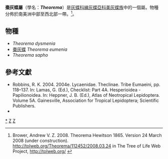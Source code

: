 {{NoteTA
|G1=Butterfly
}}
{{Automatic taxobox
| taxon = Theorema
| image = 
| image_caption = 
| authority = Hübner, 1865
| type_species = [[棗灰蝶|棗灰蝶]]<br />''Theorema eumenia''
| type_species_authority = Hübner, 1865
| subdivision_ranks = 物種
| subdivision =
共3種，詳閱正文。
| synonyms = 
}}

'''棗灰蝶屬'''（學名：'''''Theorema'''''）是[[灰蝶科|灰蝶科]][[線灰蝶亞科|線灰蝶亞科]][[美灰蝶族|美灰蝶族]]中的一個屬。物種分佈於南美洲中部至西北部一帶。<ref>Brower, Andrew V. Z. 2008. Theorema Hewitson 1865. Version 24 March 2008 (under construction). http://tolweb.org/Theorema/112452/2008.03.24 {{Wayback|url=http://tolweb.org/Theorema/112452/2008.03.24 |date=20160729041202 }} in The Tree of Life Web Project, http://tolweb.org/ {{Wayback|url=http://tolweb.org/ |date=20110515100516 }} {{en}}</ref>。

== 物種 ==
* ''Theorema dysmenia''
* [[棗灰蝶|棗灰蝶]] ''Theorema eumenia''
* ''Theorema sapho''
<!--
== 圖集 ==
<gallery>
</gallery>
-->

== 參考文獻 ==
{{Reflist}}
* Robbins, R. K. 2004. 2004e. Lycaenidae. Theclinae. Tribe Eumaeini, pp. 118–137. In: Lamas, G. (Ed.), Checklist: Part 4A. Hesperioidea - Papilionoidea. In: Heppner, J. B. (Ed.), Atlas of Neotropical Lepidoptera. Volume 5A. Gainesville, Association for Tropical Lepidoptera; Scientific Publishers.
* {{Cite book | author = 寿建新 周尧 李宇飞 | title = 世界蝴蝶分類名錄 | location = 中國 | publisher = 陝西科學技術出版社 | date = 2006-04-01 | ISBN = 9787536936768 | language= zh-hans }}

{{Commons category| Theorema}}
{{Taxonbar}}

{{線灰蝶亞科}}

[[Category:棗灰蝶屬|*]]
[[Category:美灰蝶族|Z]]
[[Category:1865年描述的分类群|Z]]